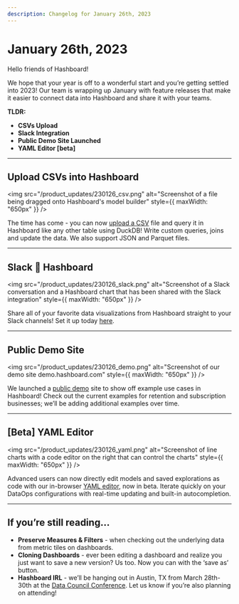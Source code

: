 ```yaml
---
description: Changelog for January 26th, 2023
---
```


# January 26th, 2023

Hello friends of Hashboard!

We hope that your year is off to a wonderful start and you’re getting settled into 2023! Our team is wrapping up January with feature releases that make it easier to connect data into Hashboard and share it with your teams.

**TLDR:**

- **CSVs Upload**
- **Slack Integration**
- **Public Demo Site Launched**
- **YAML Editor [beta]**

---

## Upload CSVs into Hashboard

<img
  src="/product_updates/230126_csv.png"
  alt="Screenshot of a file being dragged onto Hashboard's model builder"
  style={{ maxWidth: "650px" }}
/>

The time has come - you can now [upload a CSV](/docs/data-modeling/query-data-files/) file and query it in Hashboard like any other table using DuckDB! Write custom queries, joins and update the data. We also support JSON and Parquet files.

---

## Slack 🤝 Hashboard

<img
  src="/product_updates/230126_slack.png"
  alt="Screenshot of a Slack conversation and a Hashboard chart that has been shared with the Slack integration"
  style={{ maxWidth: "650px" }}
/>

Share all of your favorite data visualizations from Hashboard straight to your Slack channels! Set it up today [here](/docs.hashboard.com/docs/sharing-data-externally/slack-integration#connect-the-integration).

---

## Public Demo Site

<img
  src="/product_updates/230126_demo.png"
  alt="Screenshot of our demo site demo.hashboard.com"
  style={{ maxWidth: "650px" }}
/>

We launched a [public demo](https://demo.hashboard.com/) site to show off example use cases in Hashboard! Check out the current examples for retention and subscription businesses; we’ll be adding additional examples over time.

---

## [Beta] YAML Editor

<img
  src="/product_updates/230126_yaml.png"
  alt="Screenshot of line charts with a code editor on the right that can control the charts"
  style={{ maxWidth: "650px" }}
/>

Advanced users can now directly edit models and saved explorations as code with our in-browser [YAML editor](/docs/data-ops/Using-the-YAML-Editor.md), now in beta. Iterate quickly on your DataOps configurations with real-time updating and built-in autocompletion.

---

## If you’re still reading…

- **Preserve Measures & Filters** - when checking out the underlying data from metric tiles on dashboards.
- **Cloning Dashboards** - ever been editing a dashboard and realize you just want to save a new version? Us too. Now you can with the ‘save as’ button.
- **Hashboard IRL** - we’ll be hanging out in Austin, TX from March 28th-30th at the [Data Council Conference](https://www.datacouncil.ai/austin). Let us know if you’re also planning on attending!
